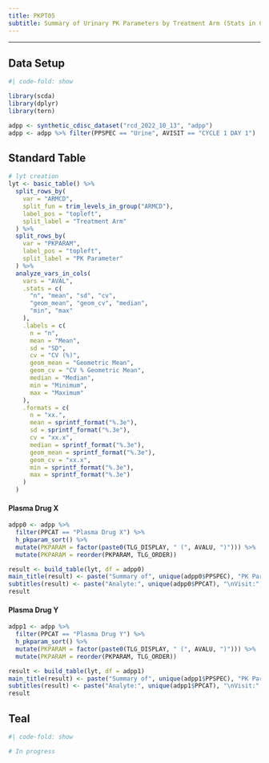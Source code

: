 ```yaml
---
title: PKPT05
subtitle: Summary of Urinary PK Parameters by Treatment Arm (Stats in Columns)
---
```


------------------------------------------------------------------------

::: panel-tabset
## Data Setup

```r
#| code-fold: show

library(scda)
library(dplyr)
library(tern)

adpp <- synthetic_cdisc_dataset("rcd_2022_10_13", "adpp")
adpp <- adpp %>% filter(PPSPEC == "Urine", AVISIT == "CYCLE 1 DAY 1")
```

## Standard Table

```r
# lyt creation
lyt <- basic_table() %>%
  split_rows_by(
    var = "ARMCD",
    split_fun = trim_levels_in_group("ARMCD"),
    label_pos = "topleft",
    split_label = "Treatment Arm"
  ) %>%
  split_rows_by(
    var = "PKPARAM",
    label_pos = "topleft",
    split_label = "PK Parameter"
  ) %>%
  analyze_vars_in_cols(
    vars = "AVAL",
    .stats = c(
      "n", "mean", "sd", "cv",
      "geom_mean", "geom_cv", "median",
      "min", "max"
    ),
    .labels = c(
      n = "n",
      mean = "Mean",
      sd = "SD",
      cv = "CV (%)",
      geom_mean = "Geometric Mean",
      geom_cv = "CV % Geometric Mean",
      median = "Median",
      min = "Minimum",
      max = "Maximum"
    ),
    .formats = c(
      n = "xx.",
      mean = sprintf_format("%.3e"),
      sd = sprintf_format("%.3e"),
      cv = "xx.x",
      median = sprintf_format("%.3e"),
      geom_mean = sprintf_format("%.3e"),
      geom_cv = "xx.x",
      min = sprintf_format("%.3e"),
      max = sprintf_format("%.3e")
    )
  )
```

#### Plasma Drug X

```r
adpp0 <- adpp %>%
  filter(PPCAT == "Plasma Drug X") %>%
  h_pkparam_sort() %>%
  mutate(PKPARAM = factor(paste0(TLG_DISPLAY, " (", AVALU, ")"))) %>%
  mutate(PKPARAM = reorder(PKPARAM, TLG_ORDER))

result <- build_table(lyt, df = adpp0)
main_title(result) <- paste("Summary of", unique(adpp0$PPSPEC), "PK Parameter by Treatment Arm, PK Population")
subtitles(result) <- paste("Analyte:", unique(adpp0$PPCAT), "\nVisit:", unique(adpp0$AVISIT))
result
```

#### Plasma Drug Y

```r
adpp1 <- adpp %>%
  filter(PPCAT == "Plasma Drug Y") %>%
  h_pkparam_sort() %>%
  mutate(PKPARAM = factor(paste0(TLG_DISPLAY, " (", AVALU, ")"))) %>%
  mutate(PKPARAM = reorder(PKPARAM, TLG_ORDER))

result <- build_table(lyt, df = adpp1)
main_title(result) <- paste("Summary of", unique(adpp1$PPSPEC), "PK Parameter by Treatment Arm, PK Population")
subtitles(result) <- paste("Analyte:", unique(adpp1$PPCAT), "\nVisit:", unique(adpp1$AVISIT))
result
```

## Teal

```r
#| code-fold: show

# In progress
```
:::
